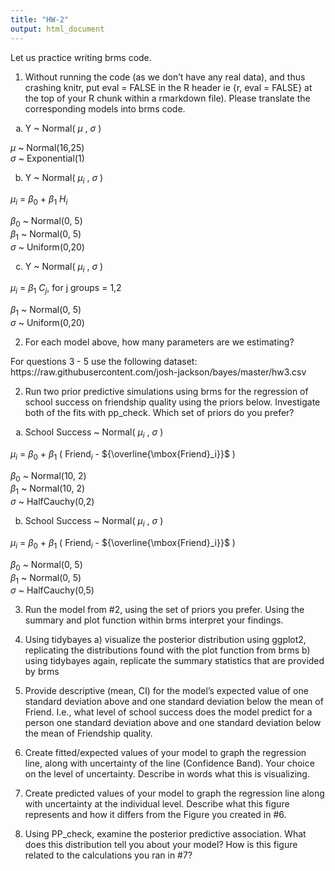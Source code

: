 ```yaml
---
title: "HW-2"
output: html_document
---
```


Let us practice writing brms code. 

1. Without running the code (as we don't have any real data), and thus crashing knitr, put eval = FALSE in the R header ie {r, eval = FALSE} at the top of your R chunk within a rmarkdown file). Please translate the corresponding models into brms code. 

a. Y ~ Normal( $\mu$ , $\sigma$ )  

$\mu$ ~ Normal(16,25)   
$\sigma$  ~ Exponential(1) 


b. Y ~ Normal( $\mu_i$ , $\sigma$ )

$\mu_i$ = $\beta_0$ + $\beta_1$ $H_i$    

$\beta_0$ ~ Normal(0, 5)   
$\beta_1$ ~ Normal(0, 5)   
$\sigma$  ~ Uniform(0,20) 


c. Y ~ Normal( $\mu_i$ , $\sigma$ )

$\mu_i$ = $\beta_1$ $C_j$, for j groups = 1,2    

$\beta_1$ ~ Normal(0, 5)   
$\sigma$  ~ Uniform(0,20) 




2. For each model above, how many parameters are we estimating? 


For questions 3 - 5 use the following dataset: https://raw.githubusercontent.com/josh-jackson/bayes/master/hw3.csv


2. Run two prior predictive simulations using brms for the regression of school success on friendship quality using the priors below. Investigate both of the fits with pp_check. Which set of priors do you prefer?

a. School Success ~ Normal( $\mu_i$ , $\sigma$ )  

$\mu_i$ = $\beta_0$ + $\beta_1$ ( $\text{Friend}_i$ - ${\overline{\mbox{Friend}_i}}$ ) 

$\beta_0$ ~ Normal(10, 2)   
$\beta_1$ ~ Normal(10, 2)   
$\sigma$  ~ HalfCauchy(0,2) 


b. School Success ~ Normal( $\mu_i$ , $\sigma$ )

$\mu_i$ = $\beta_0$ + $\beta_1$ ( $\text{Friend}_i$ - ${\overline{\mbox{Friend}_i}}$ )     

$\beta_0$ ~ Normal(0, 5)   
$\beta_1$ ~ Normal(0, 5)   
$\sigma$  ~ HalfCauchy(0,5) 


3. Run the model from #2, using the set of priors you prefer. Using the summary and plot function within brms interpret your findings.

4. Using tidybayes a) visualize the posterior distribution using ggplot2, replicating the distributions found with the plot function from brms b) using tidybayes again, replicate the summary statistics that are provided by brms

5. Provide descriptive (mean, CI) for the model's expected value of one standard deviation above and one standard deviation below the mean of Friend. I.e., what level of school success does the model predict for a person one standard deviation above and one standard deviation below the mean of Friendship quality.    

6. Create fitted/expected values of your model to graph the regression line, along with uncertainty of the line (Confidence Band). Your choice on the level of uncertainty. Describe in words what this is visualizing. 

7. Create predicted values of your model to graph the regression line along with uncertainty at the individual level. Describe what this figure represents and how it differs from the Figure you created in #6. 

8. Using PP_check, examine the posterior predictive association. What does this distribution tell you about your model? How is this figure related to the calculations you ran in #7? 









